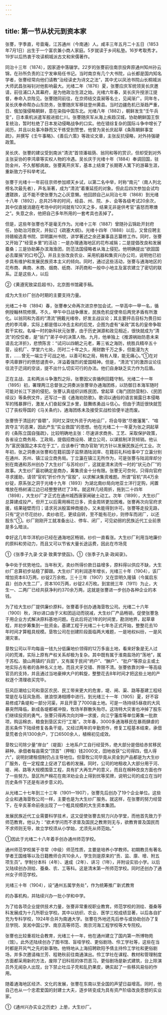 ```yaml
---
---
---
```

title: 第一节从状元到资本家
---



张謇，字季直，号啬庵，江苏通州（今南通）人。咸丰三年五月二十五日（1853年7月1日）出生于一个富农兼小商人家庭。5岁就读于乡间私塾。16岁考取秀才。19岁以后热衷于攻读桐城派古文和宋儒著作。

同治十三年（1874），因家道中落辍学。22岁的张謇前往南京投奔原通州知州孙云锦，在孙所负责的江宁发审局任书记。当时南京有几个大书院，山长都是国内知名学者，张謇经常向他们请教“治经读史为诗文之法”，其中尤以凤池书院山长桐城派大师武昌张裕钊对他影响最大。光绪二年（1876）夏，张謇应庆军统领吴长庆邀请，前往浦口入其幕府，是为他政治生涯之始。光绪六年春，吴长庆升授浙江提督，奉命入京陛见。张謇随同前往，在京师结交袁昶等名士，见闻渐广。同年冬，吴长庆奉命帮办山东防务，张謇随庆军移驻登州黄县。当时边疆危机已渐趋严重，日、俄加强侵略朝鲜，意在染指中国东北。光绪八年（1882），朝鲜发生“壬午兵变”，日本乘机派遣军舰进抵仁川。张謇随庆军从海上疾趋汉城，协助朝鲜国王恢复统治，暂时杜绝了日本发动侵略战争的口实。他在错综复杂的国际斗争中增长了阅历，并且以处事冷静而又干练受到赞誉。他曾为吴长庆起草《条陈朝鲜事宜疏》，并撰写《壬午事略》、《善后六策》等政论文章，主张反抗侵略，对外持强硬政策。

吴长庆、张謇的建议受到南派“清流”首领潘祖荫、翁同和等的赏识，但却受到对外主张妥协的李鸿章等实权人物的冷遇。吴长庆于光绪十年（1884）奉调回国，驻防金州，不久郁郁病故。张謇离开庆军，基本上结束了长期寄人篱下的游幕生涯，重新致力于科举考试。

张謇于光绪十一年前往京师参加顺天乡试，以第二名中举，时称“南元”（南人列北榜名次最先者），声名渐著，成为“清流”着重延揽的对象。但此后四次参加会试均遭蹉跌，这不能不使张謇为之心灰意懒。他回顾自己从同治七年（1868）到光绪十八年（1892），总共25年的时间，经县、州、院、乡、会等各级考试20余次，其中仅直接消磨在考场中的时间就有120天之多，结果无非是供考官“喜怒而寒燠之”。失意之余，他把自己多年所用的一套考具也丢掉了。

但是，这些年张謇也不是毫无作为。光绪十三年（1887）曾随孙云锦赴开封府任，协助治河救灾，并拟订《疏塞大纲》。光绪十四年（1888）以后，又曾应聘主持赣榆选青书院、崇明赢州书院，讲学著述之余还兼事县志纂修工作。同时，张謇又开始了“经营乡里”的活动：一是办理通海地区的花布减捐；二是提倡改良和发展蚕桑；三是协助筹办滨海渔团，防范法国侵略者从海上侵犯。他明确提出“欲固国必去厘捐”的口号②，并且主张改良农业、采用机器和集资兴办公司，说明他已初步具有维护和发展民族资本主义的倾向。同时，通过这些活动，张謇与通海地区的花布商、典商、木商、烟商、纸商、洋药商和一般中小地主及富农建立了密切的联系。正是这些人，以后

②《黄遵宪致梁启超书》，北京图书馆藏手稿。

成为大生纱厂创办时期的主要支持力量。

光绪二十年（1894）春，张謇奉父命再次进京参加会试，一举高中一甲一名，循例授翰林院修撰。不久，甲午中日战争爆发，民族危机促使帝后两党矛盾有所激化。以翁同和为首的“清流”拥戴光绪帝，好发主战议论；其主要抨击目标为畏日如虎的李鸿章，实际上都是借以冲击主和的后党，企图为虚有“亲政”其名的皇帝争取若干实权。名噪一时的新科状元张謇，由于历史渊源和政见相近，很快就成为“清流”的佼佼者，是“翁门”弟子中的决策人物。九月，他单独上《推源祸始防患未来请去北洋折》，悲愤陈言：“试问以四朝之元老，筹三省之海防，统胜兵精卒五十营，设机厂、学堂六七处，历时二十年之久，用财数千万之多，但能漫为大言，……曾无一端立于可战之地，以善可和之局，稍有人理，能无痛心。”①在对李鸿章罪行的愤怒谴责中，洋溢着强烈的爱国精神。但是，“清流”们的激昂议论往往流于迂阔的空谈，提不出什么切实可行的办法。他们自身缺乏实力作为后盾。

正在主战、主和两派斗争激烈之际，张謇因父丧循例回籍守制。光绪二十一年（1895）初，署理两江总督张之洞奏派张謇举办通海团练，以防御日本海军随时可能对长江下游的侵犯。张謇认真组织训练民团，曾起草《海门团防营制》、《民团续议》等条例文件，还写过一首《通海劝防歌》。歌词以通俗的语言揭露日本侵略军的残暴罪行，激发人们奋起保卫乡里，鼓舞练勇战斗信心。但由于清廷很快就签订了丧权辱国的《马关条约》，通海团练未及接受实战检验便半途而废。

张謇愤于清廷的“昏聩”，同时又深忧外资于内地设厂，将会导致“尽撤藩篱”、“喧宾夺主”的恶果，因此产生“实业救国”的思想。他在光绪二十一年夏为张之洞起草的《条陈立国自强疏》，比较明确地主张：尽速讲求商务、工艺、采取保护政策，各省设立商务局、工政局，提倡招商设局、建立公司，以谋抵制洋货倾销。他认为“富民强国之本实在于工”，应该奉行“商办官助”的方针以发展民族近代工业。次年初，张之洞奏派张謇和在籍前国子监祭酒陆润庠、在籍前礼科给事中丁立瀛分别在通州、苏州、镇江设立商务局。丁立瀛在镇江无所作为，可是张謇与陆润庠却分别在南通和苏州创办了大生纱厂与苏纶纱厂，这就是清末流传一时的“状元办厂”的故事。大生纱厂最初确定是商办，筹集资金十分有限。张謇无可奈何，只得向官府寻求援助，请领“官机”折价作为“官股”，以求解决集资难题。所谓“官机”共4万余纱锭，原系张之洞于光绪十九年（1893）为湖北南纱局向地亚士洋行定购，闲置堆放在杨树浦江边已经整整锈烂了3年。就这样几经周折，拖到二十四年（1898），大生纱厂才正式在通州城西唐家闸破土动工。次年（1899），大生纱厂总算建成投产。但开工以后需用棉花日多，资金周转更加困难。张謇再次向官府求援，结果碰壁而归；请求另派殷富绅商接办，又未能得到许可。张謇等走投无路，只有“定计尽花纺纱，卖纱收花，更续自转，至不能有花纱，则停车而闭厂，以还股东”①。纱厂刚刚开工就准备出让、停车、闭厂，可见幼弱的民族近代工业前景是多么暗淡。

幸好这几年华洋机纱已经在通海地区畅销，纱价一直看涨。大生纱厂利用当地廉价的原料和劳动力，而且又可以节省大量长途运费，因此在市场竞

①《张季子九录·文录·致黄学使函》。①《张季子九录·政闻录》。

争中处于优势地位。当年秋天，卖纱所得价款日益增多，原料得以供应不缺，大生纱厂总算初步站稳了脚跟。大生纱厂的利润逐年增长，光绪三十年（1904），该厂增加资本63万两，纱锭2万余枚。三十三年（1907）又在崇明久隆镇（今属启东县）创办大生二厂，资本100万两，纱锭2.6万枚。到宣统三年（1911）为止，大生一、二两厂已经共获净利约370余万两，这就是张謇进一步创办各种企业的本钱。

为了给大生纱厂提供廉价原料，张謇着手创办通海垦牧公司。光绪二十六年（1900）秋，洋纱进口由于义和团运动而锐减，大生纱厂产品畅销，促使张謇急于用企业方式解决原料基地问题。在此后将近1年的时间里，勘测地界，起草章程，并初步筹集到一批资金。基建工程于光绪二十七年冬正式开始，整整花去10年时间才算粗具规模。垦牧公司在创建阶段面临两大难题，一是地权纠纷，一是风潮灾害。

垦牧公司以平均每亩一钱九分低廉地价领得的12万多亩土地，看来好象是无人过问的荒滩，实际上原有产权关系却极为复杂。其中既有属于淮南盐场的“荡地”，属于苏松、狼山两镇的“兵田”，又有属于民间“坍户”、“酬户”、“批户”等原业主或土地实际占有者的各种名义土地，而且犬牙交错、界限不清。张謇依靠刘坤一等高级官员的支持，并且通过当地豪绅大户的斡旋，整整花去8年时间才把这些土地的产权逐个清理收买完毕。

狂风巨潮给公司和垦区农民、民工带来更大的危害，堤、闸、渠、路等基建工程经常是在与狂风急雨、骇浪惊涛相搏中进行。到光绪三十一年（1905）夏，好不容易修成7条堤和一部分河渠，并且开垦了7000亩土地。可是一场持续5昼夜的大风暴突然降临，新成各堤都被冲毁，牧场羊群散失殆尽。这场特大灾害也冲掉了股东们继续投资的勇气，张謇只得再次向刘坤一求援，向江宁藩库等单位筹集一批款项，购运棉衣、粮食到垦区实行“工赈”。次年春，3000多通海移民在暴雨肆虐的恶劣条件下陆续修复各条干堤。又经过两年的辛勤劳作，修复工程基本结束，承佃垦荒者合共1300余户，丁口6500余人，植棉初见成效。

垦牧公司除少量“岸台”（堤面）土地系户工自行经营外，绝大部分是佃给赤贫移民耕种。承佃者每亩需交“顶首”（押租）钱2000文，田地收获“公司得四，佃人得六”，说明封建租佃制仍占主导地位。但垦牧公司毕竟从资金到产品都是为大生纱厂服务，在一定程度上促进了后者的发展。同时，公司的地租收入大部分用于河、堤、闸、路等大规模围垦工程，具有扩大再生产的意义，而且在棉种改良方面也作了一些努力。垦区所产棉花在南洋劝业会上得到优等奖牌，说明公司的成立在当时历史条件下还是有进步意义的。

从光绪二十七年到三十三年（1901—1907），张謇先后创办了19个企业单位。这些企业和通海垦牧公司一样，主要也是为大生纱厂服务。就这样，在张謇的努力经营下，在辛亥革命前夜出现了一个粗具规模的大生资本集团。

发展民族近代工业需要科学技术，这又促使张謇去努力兴办学堂，而他首先致力于师范教育。他认为：“欲术学问而不求普及国民之教育则无与，欲教育普及国民而不求师则无导，故立学校须从小学始，尤须先从师范始。”

①因此于光绪二十八年着手创办通州师范学校。

通州师范学校属于寻常（中级）师范性质，主要是培养小学教师。初期教员有著名学者王国维等以及日籍教师合共10余人，学生则是原来的“贡、监、廪、增、附五项生员”。学制分本科（4年）、速成（2年）、讲习（1年），并附设实验小学。以后又陆续创办测绘、蚕桑、农、工等科。这是清末第一所师范学校。同时还创办了通州女子师范学校。

光绪三十年（1904），设“通州五属学务处”，作为统筹推广新式教育

的办事机构，并陆续兴办一批小学和中学。

为了给各项企业提供技术力量，张謇非常重视职业教育。师范学校的测绘、蚕桑等科发展成为十几所职业学校。其中以纺织、农业、医学三校成绩显著，以后各自扩充为专科学校，1924年合并为南通大学。张謇在外地还先后参与或协助创办了复旦学院、吴淞中国公学、南京高等师范、南京河海工程学校等大专院校。

张謇也比较重视社会教育，光绪三十一年，他在通州建立了国内第一所博物苑（馆）。此外还陆续创办了图书馆、盲哑学校、更俗剧场、伶工学社等，这些在当时都是开风气之先的新事物。他特地从上海招聘欧阳予倩主持伶工学社和更俗剧场，并多次邀请梅兰芳、程艳秋前往南通演出。伶工学社在课程、教材和管理制度方面都采用新的方法，废除了旧科班的体罚恶习。更俗剧场是新式建筑，台上除演员外无闻杂人出现，台下禁止吐瓜子壳和乱扔果皮，确实起了一些移风易俗的作用。

随着通海地区经济、文化的发展，张謇在东南以至全国的声望日益增高。同时，他自己也从一个忠君爱国的封建士大夫，逐步转变成为具有资产阶级改良思想的实业家。

①《通州兴办实业之历史》上册，大生纱厂。